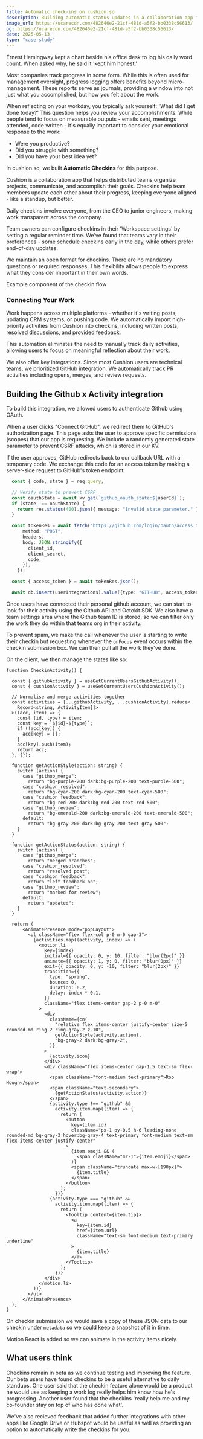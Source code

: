 ```yaml
---
title: Automatic check-ins on cushion.so
description: Building automatic status updates in a collaboration app for distributed teams
image_url: https://ucarecdn.com/482646e2-21cf-481d-a5f2-bb0338c56613/
og: https://ucarecdn.com/482646e2-21cf-481d-a5f2-bb0338c56613/
date: 2025-05-13
type: "case-study"
---
```


Ernest Hemingway kept a chart beside his office desk to log his daily word count. 
When asked why, he said it 'kept him honest.'

Most companies track progress in some form. While this is often used for management oversight, progress logging offers benefits beyond micro-management. These reports serve as journals, providing a window into not just what you accomplished, but how you felt about the work.

When reflecting on your workday, you typically ask yourself: 'What did I get done today?'
This question helps you review your accomplishments. While people tend to focus on measurable outputs - emails sent, meetings attended, code written - it's equally important to consider your emotional response to the work:

- Were you productive? 
- Did you struggle with something? 
- Did you have your best idea yet?

In cushion.so, we built **Automatic Checkins** for this purpose. 

<Media src="https://ucarecdn.com/482646e2-21cf-481d-a5f2-bb0338c56613/" type="image" alt="A list view of 3 checkins from different people outlining what they did today" caption="UI design for checkins on cushion.so" client:load />

Cushion is a collaboration app that helps distributed teams organize projects, communicate, and accomplish their goals. Checkins help team members update each other about their progress, keeping everyone aligned - like a standup, but better.

Daily checkins involve everyone, from the CEO to junior engineers, making work transparent across the company.

Team owners can configure checkins in their 'Workspace settings' by setting a regular reminder time. We've found that teams vary in their preferences - some schedule checkins early in the day, while others prefer end-of-day updates.

We maintain an open format for checkins. There are no mandatory questions or required responses. This flexibility allows people to express what they consider important in their own words.

<UIExample component="checkin" client:load>Example component of the checkin flow</UIExample>

### Connecting Your Work
Work happens across multiple platforms - whether it's writing posts, updating CRM systems, or pushing code. We automatically import high-priority activities from Cushion into checkins, including written posts, resolved discussions, and provided feedback.

This automation eliminates the need to manually track daily activities, allowing users to focus on meaningful reflection about their work.

We also offer key integrations. Since most Cushion users are technical teams, we prioritized GitHub integration. We automatically track PR activities including opens, merges, and review requests.

## Building the Github x Activity integration

To build this integration, we allowed users to authenticate Github using OAuth.

When a user clicks "Connect GitHub", we redirect them to GitHub's authorization page. 
This page asks the user to approve specific permissions (scopes) that our app is requesting. 
We include a randomly generated state parameter to prevent CSRF attacks, which is stored in our KV.

If the user approves, GitHub redirects back to our callback URL with a temporary code. 
We exchange this code for an access token by making a server-side request to GitHub's token endpoint:

```ts
  const { code, state } = req.query;

  // Verify state to prevent CSRF
  const oauthState = await kv.get(`github_oauth_state:${userId}`);
  if (state !== oauthState) {
    return res.status(400).json({ message: "Invalid state parameter." });
  }

  const tokenRes = await fetch("https://github.com/login/oauth/access_token", {
      method: "POST",
      headers,
      body: JSON.stringify({
        client_id,
        client_secret,
        code,
      }),
    });

  const { access_token } = await tokenRes.json();

  await db.insert(userIntegrations).value({type: "GITHUB", access_token, userId, teamId });
```

Once users have connected their personal github account, we can start to look for their activity using the Github API and Octokit SDK.
We also have a team settings area where the Github team ID is stored, so we can filter only the work they do within that teams org in their activity.

To prevent spam, we make the call whenever the user is starting to write their checkin but requesting whenever the `onFocus` event occurs within the checkin submission box.
We can then pull all the work they've done.

On the client, we then manage the states like so:

```tsx
function CheckinActivity() {

  const { githubActivity } = useGetCurrentUsersGithubActivity();
  const { cushionActivity } = useGetCurrentUsersCushionActivity();

  // Normalise and merge activities together
  const activities = [...githubActivity, ...cushionActivity].reduce<
    Record<string, ActivityItem[]>
  >((acc, item) => {
    const {id, type} = item;    
    const key = `${id}-${type}`;
    if (!acc[key]) {
      acc[key] = [];
    }
    acc[key].push(item);
    return acc;
  }, {});

  function getActionStyle(action: string) {
    switch (action) {
      case "github_merge":
        return "bg-purple-200 dark:bg-purple-200 text-purple-500";
      case "cushion_resolved":
        return "bg-cyan-200 dark:bg-cyan-200 text-cyan-500";
      case "cushion_feedback":
        return "bg-red-200 dark:bg-red-200 text-red-500";
      case "github_review":
        return "bg-emerald-200 dark:bg-emerald-200 text-emerald-500";
      default:
        return "bg-gray-200 dark:bg-gray-200 text-gray-500";
    }
  }

  function getActionStatus(action: string) {
    switch (action) {
      case "github_merge":
        return "merged branches";
      case "cushion_resolved":
        return "resolved post";
      case "cushion_feedback":
        return "left feedback on";
      case "github_review":
        return "marked for review";
      default:
        return "updated";
    }
  }

  return (    
      <AnimatePresence mode="popLayout">
        <ul className="flex flex-col p-0 m-0 gap-3">
          {activities.map((activity, index) => (
            <motion.li
              key={index}
              initial={{ opacity: 0, y: 10, filter: "blur(2px)" }}
              animate={{ opacity: 1, y: 0, filter: "blur(0px)" }}
              exit={{ opacity: 0, y: -10, filter: "blur(2px)" }}
              transition={{
                type: "spring",
                bounce: 0,
                duration: 0.2,
                delay: index * 0.1,
              }}
              className="flex items-center gap-2 p-0 m-0"
            >
              <div
                className={cn(
                  "relative flex items-center justify-center size-5 rounded-md ring-2 ring-gray-2 z-10",
                  getActionStyle(activity.action),
                  "bg-gray-2 dark:bg-gray-2",
                )}
              >
                {activity.icon}
              </div>
              <div className="flex items-center gap-1.5 text-sm flex-wrap">
                <span className="font-medium text-primary">Rob Hough</span>
                <span className="text-secondary">
                  {getActionStatus(activity.action)}
                </span>
                {activity.type !== "github" &&
                  activity.item.map((item) => {
                    return (
                      <button
                        key={item.id}
                        className="px-1 py-0.5 h-6 leading-none rounded-md bg-gray-3 hover:bg-gray-4 text-primary font-medium text-sm flex items-center justify-center"
                      >
                        {item.emoji && (
                          <span className="mr-1">{item.emoji}</span>
                        )}
                        <span className="truncate max-w-[190px]">
                          {item.title}
                        </span>
                      </button>
                    );
                  })}
                {activity.type === "github" &&
                  activity.item.map((item) => {
                    return (
                      <Tooltip content={item.tip}>
                        <a
                          key={item.id}
                          href={item.url}
                          className="text-sm font-medium text-primary underline"
                        >
                          {item.title}
                        </a>
                      </Tooltip>
                    );
                  })}
              </div>
            </motion.li>
          ))}
        </ul>
      </AnimatePresence>    
  );
}
```

On checkin submission we would save a copy of these JSON data to our checkin under `metadata` so we could keep a snapshot of it in time.

Motion React is added so we can animate in the activity items nicely.

## What users think

Checkins remain in beta as we continue testing and improving the feature. Our beta users have found checkins to be a useful alternative to daily standups.
One user said that the checkin feature alone would be a product he would use as keeping a work log really helps him know how he's progressing. 
Another user found that the checkins 'really help me and my co-founder stay on top of who has done what'.

We've also recieved feedback that added further integrations with other apps like Google Drive or Hubspot would be useful as well as providing an option to automatically write the checkins for you.